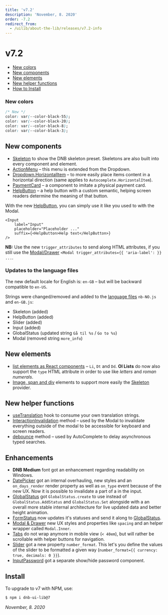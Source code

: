 ```yaml
---
title: 'v7.2'
description: 'November, 8. 2020'
order: -7.2
redirect_from:
  - /uilib/about-the-lib/releases/v7.2-info
---
```


# v7.2

- [New colors](#new-colors)
- [New components](#new-components)
- [New elements](#new-elements)
- [New helper functions](#new-helper-functions)
- [How to Install](#install)

### New colors

```css
/* New */
color: var(--color-black-55);
color: var(--color-black-20);
color: var(--color-black-8);
color: var(--color-black-3);
```

## New components

- [Skeleton](/uilib/components/skeleton) to show the DNB skeleton preset. Skeletons are also built into every component and element.
- [ActionMenu](/uilib/components/dropdown#dropdown-action_menu) – this menu is extended from the Dropdown.
- [Dropdown.HorizontalItem](/uilib/components/dropdown/demos#dropdown-item-content-directions) – to more easily place items content in a horizontal direction (same applies to `Autocomplete.HorizontalItem`).
- [PaymentCard](/uilib/patterns/payment-card) – a component to imitate a physical payment card.
- [HelpButton](/uilib/components/help-button) – a help button with a custom semantic, helping screen readers determine the meaning of that button.

With the new [HelpButton](/uilib/components/help-button), you can simply use it like you used to with the Modal.

```
<Input
    label="Input"
    placeholder="Placeholder ..."
    suffix={<HelpButton>Help text</HelpButton>}
/>
```

**NB:** Use the new `trigger_attributes` to send along HTML attributes, if you still use the [Modal/Drawer](/uilib/components/modal) `<Modal trigger_attributes={{ 'aria-label': }} ...`.

### Updates to the language files

The new default locale for English is: `en-GB` – but will be backward compatible to `en-US`.

Strings were changed/removed and added to the [language files](/uilib/usage/customisation/localization) `nb-NO.js` and `en-GB.js`:

- Skeleton (added)
- HelpButton (added)
- Slider (added)
- Input (added)
- GlobalStatus (updated string `Gå til %s` / `Go to %s`)
- Modal (removed string `more_info`)

## New elements

- [list elements as React components](/uilib/elements/lists) – `Li`, `Dt` and `Dd`. **Ol Lists** do now also support the `type` HTML attribute in order to use like _letters_ and _roman numerals_.
- [Image, span and div](/uilib/elements) elements to support more easily the [Skeleton](/uilib/components/skeleton) provider.

## New helper functions

- [useTranslation](/uilib/usage/customisation/localization#how-to-use-your-own-translation-strings) hook to consume your own translation strings.
- [InteractionInvalidation](/uilib/helpers/functions) method – used by the Modal to invalidate everything outside of the modal to be accessible for keyboard and screen readers.
- [debounce](/uilib/helpers/functions) method – used by AutoComplete to delay asynchronous typed searches.

## Enhancements

- **DNB Medium** font got an enhancement regarding readability on Windows.
- [DatePicker](/uilib/components/date-picker) got an internal overhauling, new styles and an `on_days_render` render property as well as `on_type` event because of the new UX. Now it is possible to invalidate a part of a in the input.
- [GlobalStatus](/uilib/components/global-status) got `GlobalStatus.create` to use instead of `GlobalStatus.AddStatus` and `GlobalStatus.Set` alongside with a an overall more stable internal architecture for live updated data and better height animation.
- [FormStatus](/uilib/components/form-status) now updates it's statuses and send it along to [GlobalStatus](/uilib/components/global-status).
- [Modal & Drawer](/uilib/components/modal) new UX styles and properties like `spacing` and an helper wrapper called `Modal.Inner`.
- [Tabs](/uilib/components/tabs) do not wrap anymore in mobile view (`< 40em`), but will rather be scrollable with helper buttons for navigation.
- [Slider](/uilib/components/slider) got a new property `number_format`. This let's you define the values of the slider to be formatted a given way (`number_format={{ currency: true, decimals: 0 }}`).
- [InputPassword](/uilib/components/input#input-password-type) got a separate show/hide password component.

## Install

To upgrade to v7 with NPM, use:

```bash
$ npm i dnb-ui-lib@7
```

_November, 8. 2020_
